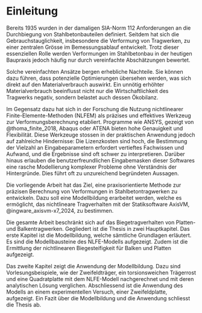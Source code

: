 # Einleitung 

Bereits 1935 wurden in der damaligen SIA-Norm 112 Anforderungen an die Durchbiegung von Stahlbetonbauteilen definiert. Seitdem hat sich die Gebrauchstauglichkeit, insbesondere die Verformung von Tragwerken, zu einer zentralen Grösse im Bemessungsablauf entwickelt. Trotz dieser essenziellen Rolle werden Verformungen im Stahlbetonbau in der heutigen Baupraxis jedoch häufig nur durch vereinfachte Abschätzungen bewertet.

Solche vereinfachten Ansätze bergen erhebliche Nachteile. Sie können dazu führen, dass potenzielle Optimierungen übersehen werden, was sich direkt auf den Materialverbrauch auswirkt. Ein unnötig erhöhter Materialverbrauch beeinflusst nicht nur die Wirtschaftlichkeit des Tragwerks negativ, sondern belastet auch dessen Ökobilanz.

Im Gegensatz dazu hat sich in der Forschung die Nutzung nichtlinearer Finite-Elemente-Methoden (NLFEM) als präzises und effektives Werkzeug zur Verformungsberechnung etabliert. Programme wie ANSYS, gezeigt von @thoma_finite_2018, Abaqus oder ATENA bieten hohe Genauigkeit und Flexibilität. Diese Werkzeuge stossen in der praktischen Anwendung jedoch auf zahlreiche Hindernisse: Die Lizenzkosten sind hoch, die Bestimmung der Vielzahl an Eingabeparametern erfordert vertieftes Fachwissen und  Aufwand, und die Ergebnisse sind oft schwer zu interpretieren. Darüber hinaus erlauben die benutzerfreundlichen Eingabemasken dieser Softwares eine rasche Modellierung komplexer Probleme ohne Verständnis der Hintergründe. Dies führt oft zu unzureichend begründeten Aussagen.

Die vorliegende Arbeit hat das Ziel, eine praxisorientierte Methode zur präzisen Berechnung von Verformungen in Stahlbetontragwerken zu entwickeln. Dazu soll eine Modellbildung erarbeitet werden, welche es ermöglicht, das nichtlineare Tragverhalten mit der Statiksoftware AxisVM, @ingware_axisvm-x7_2024, zu bestimmen. 

Die gesamte Arbeit beschränkt sich auf das Biegetragverhalten von Platten- und Balkentragwerken. Gegliedert ist die Thesis in zwei Hauptkapitel. Das erste Kapitel ist die Modellbildung, welche sämtliche Grundlagen erläutert. Es sind die Modellbausteine des NLFE-Modells aufgezeigt. Zudem ist die Ermittlung der nichtlinearen Biegesteifigkeit für Balken und Platten aufgezeigt. 

Das zweite Kapitel zeigt die Anwendung der Modellbildung. Dazu sind Vorlesungsbeispiele, wie der Zweifeldträger, ein torsionsweichen Trägerrost und eine Quadratplatte mit dem NLFE-Modell nachgerechnet und mit deren analytischen Lösung verglichen. Abschliessend ist die Anwendung des Modells an einem experimentellen Versuch, einer Zweifeldplatte, aufgezeigt. Ein Fazit über die Modellbildung und die Anwendung schliesst die Thesis ab. 
